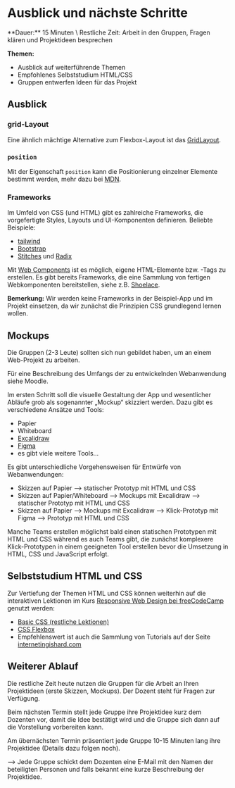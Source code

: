 
# Ausblick und nächste Schritte

<Callout>
  **Dauer:** 15 Minuten \
  Restliche Zeit: Arbeit in den Gruppen, Fragen klären und Projektideen besprechen

  **Themen:**
  - Ausblick auf weiterführende Themen
  - Empfohlenes Selbststudium HTML/CSS
  - Gruppen entwerfen Ideen für das Projekt
</Callout>

## Ausblick

### grid-Layout

Eine ähnlich mächtige Alternative zum Flexbox-Layout ist das [GridLayout](https://developer.mozilla.org/en-US/docs/Web/CSS/CSS_Grid_Layout).

### `position` 
Mit der Eigenschaft `position` kann die Positionierung einzelner Elemente
bestimmt werden, mehr dazu bei [MDN](https://developer.mozilla.org/en-US/docs/Web/CSS/position).

### Frameworks

Im Umfeld von CSS (und HTML) gibt es zahlreiche Frameworks, die vorgefertigte 
Styles, Layouts und UI-Komponenten definieren. Beliebte Beispiele:

- [tailwind](https://tailwindcss.com)
- [Bootstrap](https://getbootstrap.com)
- [Stitches](https://stitches.dev/) und [Radix](https://www.radix-ui.com/)

Mit [Web Components](https://developer.mozilla.org/en-US/docs/Web/Web_Components)
ist es möglich, eigene HTML-Elemente bzw. -Tags zu erstellen. Es gibt bereits
Frameworks, die eine Sammlung von fertigen Webkomponenten bereitstellen,
siehe z.B. [Shoelace](https://shoelace.style/).

**Bemerkung:** 
Wir werden keine Frameworks in der Beispiel-App und im Projekt 
einsetzen, da wir zunächst die Prinzipien CSS grundlegend lernen wollen.

## Mockups 

Die Gruppen (2-3 Leute) sollten sich nun gebildet haben, um
an einem Web-Projekt zu arbeiten.

Für eine Beschreibung des Umfangs der zu entwickelnden Webanwendung 
siehe Moodle.

Im ersten Schritt soll die visuelle Gestaltung der App und wesentlicher
Abläufe grob als sogenannter „Mockup“ skizziert werden. Dazu gibt
es verschiedene Ansätze und Tools:

- Papier
- Whiteboard
- [Excalidraw](https://www.excalidraw.com)
- [Figma](https://www.figma.com)
- es gibt viele weitere Tools…

<Callout type="warning">
Es gibt unterschiedliche Vorgehensweisen für Entwürfe von Webanwendungen:

- Skizzen auf Papier &xrarr; statischer Prototyp mit HTML und CSS
- Skizzen auf Papier/Whiteboard &xrarr; Mockups mit Excalidraw &xrarr; statischer Prototyp mit HTML und CSS
- Skizzen auf Papier &xrarr; Mockups mit Excalidraw &xrarr; Klick-Prototyp mit Figma &xrarr; Prototyp mit HTML und CSS

Manche Teams erstellen möglichst bald einen statischen Prototypen
mit HTML und CSS während es auch Teams gibt, die zunächst komplexere
Klick-Prototypen in einem geeigneten Tool erstellen bevor die
Umsetzung in HTML, CSS und JavaScript erfolgt.
</Callout>

## Selbststudium HTML und CSS

Zur Vertiefung der Themen HTML und CSS können weiterhin auf 
die interaktiven Lektionen im Kurs [Responsive Web Design bei freeCodeCamp](https://www.freecodecamp.org/learn/2022/responsive-web-design/)
genutzt werden:

- [Basic CSS (restliche Lektionen)](https://www.freecodecamp.org/learn/2022/responsive-web-design/)
- [CSS Flexbox](https://www.freecodecamp.org/learn/2022/responsive-web-design)
- Empfehlenswert ist auch die Sammlung von Tutorials auf der Seite [internetingishard.com](https://www.internetingishard.com/)

## Weiterer Ablauf

Die restliche Zeit heute nutzen die Gruppen für die Arbeit
an Ihren Projektideen (erste Skizzen, Mockups). Der Dozent 
steht für Fragen zur Verfügung.

Beim nächsten Termin stellt jede Gruppe ihre Projektidee kurz
dem Dozenten vor, damit die Idee bestätigt wird und die Gruppe
sich dann auf die Vorstellung vorbereiten kann.

Am übernächsten Termin präsentiert jede Gruppe 10-15 Minuten
lang ihre Projektidee (Details dazu folgen noch).

<Callout type="warning">
&xrarr; Jede Gruppe schickt dem Dozenten eine E-Mail mit den Namen
der beteiligten Personen und falls bekannt eine kurze Beschreibung
der Projektidee.
</Callout>
